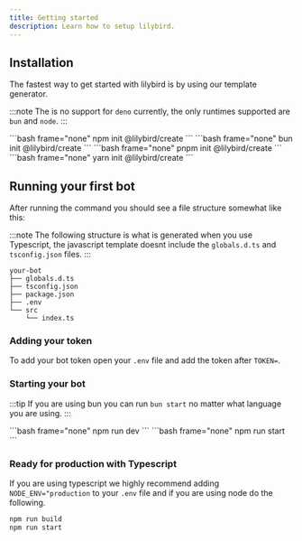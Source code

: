```yaml
---
title: Getting started
description: Learn how to setup lilybird.
---
```



## Installation

The fastest way to get started with lilybird is by using our template generator.

:::note
The is no support for `deno` currently, the only runtimes supported are `bun` and `node`.
:::

<Tabs>
    <TabItem label="npm">
        ```bash frame="none"
        npm init @lilybird/create
        ```
    </TabItem>
    <TabItem label="bun">
        ```bash frame="none"
        bun init @lilybird/create
        ```
    </TabItem>
    <TabItem label="pnpm">
        ```bash frame="none"
        pnpm init @lilybird/create
        ```
    </TabItem>
    <TabItem label="yarn">
        ```bash frame="none"
        yarn init @lilybird/create
        ```
    </TabItem>
</Tabs>

## Running your first bot

After running the command you should see a file structure somewhat like this:

:::note
The following structure is what is generated when you use Typescript, the javascript template doesnt include the `globals.d.ts` and `tsconfig.json` files.
:::

```
your-bot
├── globals.d.ts
├── tsconfig.json
├── package.json
├── .env
└── src
    └── index.ts
```

### Adding your token

To add your bot token open your `.env` file and add the token after `TOKEN=`.

### Starting your bot

:::tip
If you are using bun you can run `bun start` no matter what language you are using.
:::

<Tabs>
    <TabItem label="Typescript">
        ```bash frame="none"
        npm run dev
        ```
    </TabItem>
    <TabItem label="Javascript">
        ```bash frame="none"
        npm run start
        ```
    </TabItem>
</Tabs>

### Ready for production with Typescript

If you are using typescript we highly recommend adding `NODE_ENV="production` to your `.env` file and if you are using node do the following.

```bash
npm run build
npm run start
```